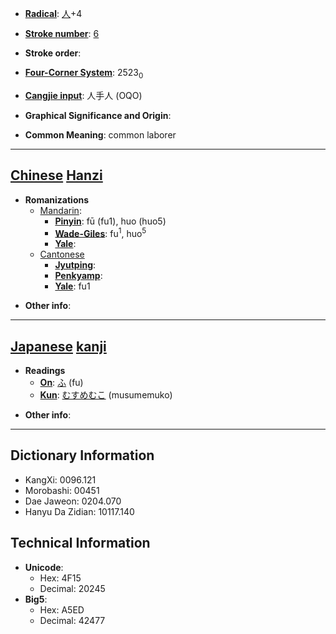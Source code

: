 * '''[[Wiktionary:Chinese radical index| Radical]]''': [[Wiktionary:Chinese radical index 人|人]]+4

* '''[[Wiktionary:Chinese total strokes index|Stroke number]]''': [[Wiktionary:Chinese total strokes index 6|6]]

* '''Stroke order''': 

* '''[[Wiktionary:Chinese four corner index|Four-Corner System]]''': 2523<sub>0</sub>

* '''[[Wiktionary:Chinese Cangjie index|Cangjie input]]''': 人手人 (OQO)

* '''Graphical Significance and Origin''': 

* '''Common Meaning''': common laborer

----

== [[Chinese]] [[Hanzi]] ==

* '''Romanizations'''
** [[Mandarin]]:
*** '''[[Pinyin]]''': fū (fu1), huo (huo5)
*** '''[[Wade-Giles]]''': fu<sup>1</sup>, huo<sup>5</sup>
*** '''[[Yale]]''': 
**[[Cantonese]]
***'''[[Jyutping]]''':
***'''[[Penkyamp]]''': 
***'''[[Yale]]''': fu1

* '''Other info''': 

----

== [[Japanese]] [[kanji]] ==

* '''Readings'''
** '''[[On]]''': [[ふ]] (fu)
** '''[[Kun]]''': [[むすめむこ]] (musumemuko)

* '''Other info''':  

----

== Dictionary Information ==

* KangXi: 0096.121
* Morobashi: 00451
* Dae Jaweon: 0204.070
* Hanyu Da Zidian: 10117.140

== Technical Information ==

* '''Unicode''':
** Hex: 4F15
** Decimal: 20245
* '''Big5''':
** Hex: A5ED
** Decimal: 42477